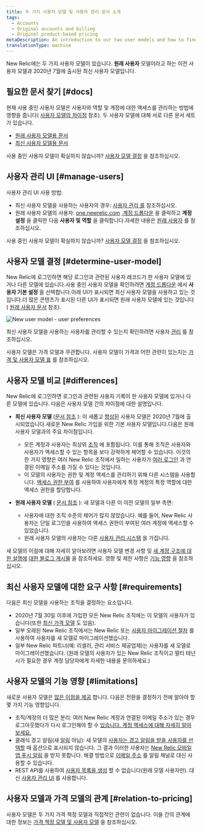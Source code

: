```yaml
---
title: 두 가지 사용자 모델 및 사용자 관리 문서 소개
tags:
  - Accounts
  - Original accounts and billing
  - Original product-based pricing
metaDescription: An introduction to our two user models and how to find the user management docs you need.
translationType: machine
---
```



New Relic에는 두 가지 사용자 모델이 있습니다. **원래 사용자** 모델이라고 하는 이전 사용자 모델과 2020년 7월에 출시된 최신 사용자 모델입니다.

## 필요한 문서 찾기 [#docs]

현재 사용 중인 사용자 모델은 사용자와 역할 및 계정에 대한 액세스를 관리하는 방법에 영향을 줍니다( [사용자 모델의 차이점](#differences) 참조). 두 사용자 모델에 대해 서로 다른 문서 세트가 있습니다.

* [원래 사용자 모델용 문서](/docs/accounts/original-accounts-billing/original-users-roles/users-roles-original-user-model)
* [최신 사용자 모델용 문서](/docs/accounts/accounts-billing/new-relic-one-user-management/introduction-managing-users)

사용 중인 사용자 모델이 확실하지 않습니까? [사용자 모델 결정](#determine-user-model) 을 참조하십시오.

## 사용자 관리 UI [#manage-users]

사용자 관리 UI 사용 방법:

* 최신 사용자 모델을 사용하는 사용자의 경우: [사용자 관리 를](/docs/accounts/accounts-billing/new-relic-one-user-management/user-management-ui-and-tasks#where) 참조하십시오.
* 원래 사용자 모델의 사용자: [one.newrelic.com](https://one.newrelic.com) ,[계정 드롭다운](/docs/using-new-relic/welcome-new-relic/get-started/glossary#account-dropdown) 을 클릭하고 **계정 설정** 을 클릭한 다음 **사용자 및 역할** 을 클릭합니다.자세한 내용은 [원래 사용자](/docs/accounts/original-accounts-billing/original-users-roles/users-roles-original-user-model/) 를 참조하십시오.

사용 중인 사용자 모델이 확실하지 않습니까? [사용자 모델 결정](#determine-user-model) 을 참조하십시오.

## 사용자 모델 결정 [#determine-user-model]

New Relic에 로그인하면 해당 로그인과 관련된 사용자 레코드가 한 사용자 모델에 있거나 다른 모델에 있습니다.사용 중인 사용자 모델을 확인하려면 [계정 드롭다운](/docs/using-new-relic/welcome-new-relic/get-started/glossary#account-dropdown) 에서 **사용자 기본 설정** 을 선택합니다.아래 UI가 표시되면 최신 사용자 모델을 사용하고 있는 것입니다.더 많은 콘텐츠가 표시된 다른 UI가 표시되면 원래 사용자 모델에 있는 것입니다( [원래 사용자 문서](/docs/accounts/original-accounts-billing/original-users-roles) 참조).

<img
  title="new-relic-user-preferences-new-user-model.png"
  alt="New user model - user preferences"
  src={newRelicOneUserModelUserPreferences}
/>

최신 사용자 모델을 사용하는 사용자를 관리할 수 있는지 확인하려면 사용자 [관리](/docs/accounts/accounts-billing/new-relic-one-pricing-users/add-manage-users-groups-roles#where) 를 참조하십시오.

사용자 모델은 가격 모델과 무관합니다. 사용자 모델이 가격과 어떤 관련이 있는지는 [가격 및 사용자 모델 표](#pricing-user-table) 를 참조하십시오.

## 사용자 모델 비교 [#differences]

New Relic에 로그인하면 로그인과 관련된 사용자 기록이 한 사용자 모델에 있거나 다른 모델에 있습니다. 다음은 사용자 모델 간의 차이점에 대한 설명입니다.

* **최신 사용자 모델** ([문서 참조](/docs/accounts/accounts-billing/new-relic-one-user-management/introduction-managing-users) ): 이 새롭고 [향상된](https://www.newrelic.com/blog/how-to-relic/user-management-and-access-security) 사용자 모델은 2020년 7월에 출시되었습니다.새로운 New Relic 가입을 위한 기본 사용자 모델입니다.다음은 원래 사용자 모델과의 주요 차이점입니다.

  * 모든 계정과 사용자는 최상위 [조직](/docs/new-relic-account-structure) 에 포함됩니다. 이를 통해 조직은 사용자와 사용자가 액세스할 수 있는 항목을 보다 강력하게 제어할 수 있습니다. 이것의 한 가지 영향은 여러 New Relic 조직에서 일하는 사용자가 [여러 로그인](/docs/accounts/accounts-billing/general-account-settings/factors-affecting-access-features-data/#account-access) 과 연결된 이메일 주소를 가질 수 있다는 것입니다.
  * 이 모델의 사용자는 권한 및 계정 액세스를 관리하기 위해 다른 시스템을 사용합니다. [액세스 권한 부여](/docs/accounts/accounts-billing/new-relic-one-user-management/user-management-concepts#understand-concepts) 를 사용하여 사용자에게 특정 계정의 특정 역할에 대한 액세스 권한을 할당합니다.

* **원래 사용자 모델** ( [문서 참조](/docs/accounts/original-accounts-billing/original-users-roles/users-roles-original-user-model/) ): 새 모델과 다른 이 이전 모델의 일부 측면:

  * 사용자에 대한 조직 수준의 제어가 많지 않았습니다. 예를 들어, New Relic 사용자는 단일 로그인을 사용하여 액세스 권한이 부여된 여러 계정에 액세스할 수 있었습니다.
  * 원래 사용자 모델의 사용자는 다른 [사용자 관리 시스템](/docs/accounts/original-accounts-billing/original-users-roles/users-roles-original-user-model) 을 가집니다.

새 모델의 이점에 대해 자세히 알아보려면 사용자 모델 변경 사항 및 [새 계정 구조에 대한 설명에](/docs/accounts/accounts-billing/account-structure/new-relic-account-structure) [대한 블로그 게시물](https://www.newrelic.com/blog/how-to-relic/user-management-and-access-security) 을 참조하세요. 영향 및 제한 사항은 [기능 영향](#limitations) 을 참조하십시오.

## 최신 사용자 모델에 대한 요구 사항 [#requirements]

다음은 최신 모델을 사용하는 조직을 결정하는 요소입니다.

* 2020년 7월 30일 이후에 가입한 모든 New Relic 조직에는 이 모델의 사용자가 있습니다(또한 [최신 가격 모델](#pricing-plans) 도 있음).
* 일부 오래된 New Relic 조직에서는 New Relic 또는 [사용자 마이그레이션 절차](/docs/accounts/original-accounts-billing/original-users-roles/user-migration) 를 사용하여 사용자를 새 모델로 마이그레이션했습니다.
* 일부 New Relic 파트너(예: 리셀러, 관리 서비스 제공업체)는 사용자를 새 모델로 마이그레이션했습니다. (원래 모델의 사용자가 있는 New Relic 조직이고 멀티 테넌시가 필요한 경우 계정 담당자에게 자세한 내용을 문의하세요.)

## 사용자 모델의 기능 영향 [#limitations]

새로운 사용자 모델은 [많은 이점을 제공](https://newrelic.com/blog/how-to-relic/user-management-and-access-security) 합니다. 다음은 전환을 결정하기 전에 알아야 할 몇 가지 기능 영향입니다.

* 조직/계정의 더 많은 분리: 여러 New Relic 계정과 연결된 이메일 주소가 있는 경우 로그아웃했다가 다시 로그인해야 할 수 [있습니다. 계정 액세스에 대해 자세히 알아보세요.](/docs/accounts/accounts-billing/general-account-settings/factors-affecting-access-features-data/#account-access)
* 클래식 경고 알림(새 [알림](/docs/alerts-applied-intelligence/notifications/intro-notifications) 아님): 새 모델의 [사용자는 경고 알림을 받을 사용자를 선택할](/docs/alerts-applied-intelligence/new-relic-alerts/alert-notifications/notification-channels-control-where-send-alerts/#user) 때 옵션으로 표시되지 않습니다. 그 결과 이러한 사용자는 [New Relic 모바일 앱 푸시 알림](/docs/mobile-apps/new-relic-mobile-apps/authentication-alerts/alerting-new-relic-mobile-apps) 을 받지 못합니다. 해결 방법으로 [이메일 주소](/docs/alerts-applied-intelligence/new-relic-alerts/alert-notifications/notification-channels-control-where-send-alerts/#email) 를 알림 채널로 대신 사용할 수 있습니다.
* REST API를 사용하여 [사용자 목록을 생성](/docs/apis/rest-api-v2/account-examples-v2/listing-users-your-account/) 할 수 없습니다(원래 모델 사용자만). 대신 [사용자 관리 UI](/docs/accounts/accounts-billing/new-relic-one-user-management/user-management-ui-and-tasks#where) 를 사용합니다.

## 사용자 모델과 가격 모델의 관계 [#relation-to-pricing]

사용자 모델은 두 가지 가격 책정 모델과 직접적인 관련이 없습니다. 이들 간의 관계에 대한 정보는 [가격 책정 모델 및 사용자 모델](/docs/accounts/original-accounts-billing/original-product-based-pricing/overview-pricing-models/#pricing-user-table) 을 참조하십시오.